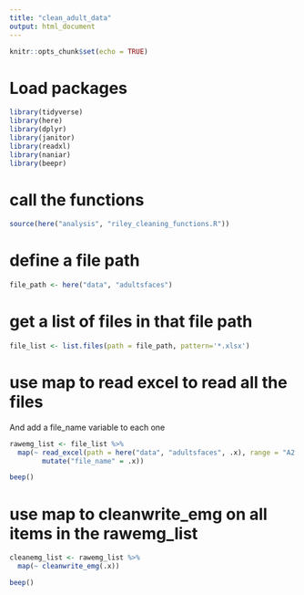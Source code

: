```yaml
---
title: "clean_adult_data"
output: html_document
---
```


```r
knitr::opts_chunk$set(echo = TRUE)
```
# Load packages
```r
library(tidyverse)
library(here)
library(dplyr)
library(janitor)
library(readxl)
library(naniar)
library(beepr)
```


# call the functions 
```r
source(here("analysis", "riley_cleaning_functions.R"))
```

# define a file path

```r
file_path <- here("data", "adultsfaces")
```

# get a list of files in that file path 

```r
file_list <- list.files(path = file_path, pattern='*.xlsx') 
```

# use map to read excel to read all the files 

And add a file_name variable to each one
```r
rawemg_list <- file_list %>% 
  map(~ read_excel(path = here("data", "adultsfaces", .x), range = "A2:AE13")  %>%
        mutate("file_name" = .x))

beep()
```

# use map to cleanwrite_emg on all items in the rawemg_list
```r
cleanemg_list <- rawemg_list %>%
  map(~ cleanwrite_emg(.x))

beep()
```

